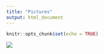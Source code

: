 ```yaml
---
title: "Pictures"
output: html_document
---
```


```r
knitr::opts_chunk$set(echo = TRUE)
```

<div class="col-sm-10">
![](images/Collage.png)
